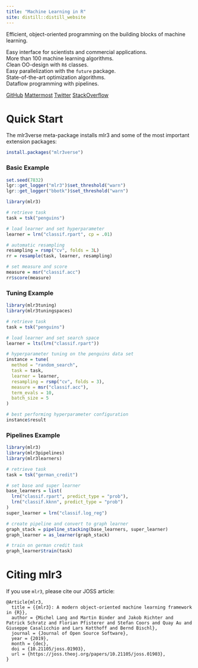 ```yaml
---
title: "Machine Learning in R"
site: distill::distill_website
---
```


Efficient, object-oriented programming on the building blocks of machine learning.

<div class="grid-container">
  <div class="grid-item">
  <div class="grid-icon"><i class="bi-alarm icon"></i></div>
  Easy interface for scientists and commercial applications.
  </div>
  <div class="grid-item">
  <div class="grid-icon"><i class="bi-pen icon"></i></div>
  More than 100 machine learning algorithms.
  </div>
  <div class="grid-item">
  <div class="grid-icon"><i class="bi-github icon"></i></div>
  Clean OO-design with `R6` classes.
  </div>
  <div class="grid-item">
  <div class="grid-icon"><i class="bi-server icon"></i></div>
  Easy parallelization with the `future` package.
  </div>
  <div class="grid-item">
  <div class="grid-icon"><i class="bi-tsunami icon"></i></div>
  State-of-the-art optimization algorithms.
  </div>
  <div class="grid-item">
  <div class="grid-icon"><i class="bi-toggles icon"></i></div>
  Dataflow programming with pipelines.</div>
</div> 

<div class="btn-container">
<a href="https://github.com/mlr-org/mlr3" class="btn"><i class="bi-github"></i> GitHub</a>
<a href="https://lmmisld-lmu-stats-slds.srv.mwn.de/mlr_invite/" class="btn"><i class="bi-chat-dots"></i> Mattermost</a>
<a href="https://twitter.com/bbischl" class="btn"><i class="bi-twitter"></i> Twitter</a>
<a href="https://stackoverflow.com/questions/tagged/mlr3" class="btn"><i class="bi-stack-overflow"></i> StackOverflow</a>
</div>

# Quick Start

The mlr3verse meta-package installs mlr3 and some of the most important extension packages:

```r
install.packages("mlr3verse")
```

### Basic Example

```r
set.seed(7832)
lgr::get_logger("mlr3")$set_threshold("warn")
lgr::get_logger("bbotk")$set_threshold("warn")
```

```r
library(mlr3)

# retrieve task
task = tsk("penguins")

# load learner and set hyperparameter
learner = lrn("classif.rpart", cp = .01)

# automatic resampling
resampling = rsmp("cv", folds = 3L)
rr = resample(task, learner, resampling)

# set measure and score
measure = msr("classif.acc")
rr$score(measure)
```

### Tuning Example

```r
library(mlr3tuning)
library(mlr3tuningspaces)

# retrieve task
task = tsk("penguins")

# load learner and set search space
learner = lts(lrn("classif.rpart"))

# hyperparameter tuning on the penguins data set
instance = tune(
  method = "random_search",
  task = task,
  learner = learner,
  resampling = rsmp("cv", folds = 3),
  measure = msr("classif.acc"),
  term_evals = 10,
  batch_size = 5
)

# best performing hyperparameter configuration
instance$result
```

### Pipelines Example

```r
library(mlr3)
library(mlr3pipelines)
library(mlr3learners)

# retrieve task
task = tsk("german_credit")

# set base and super learner
base_learners = list(
  lrn("classif.rpart", predict_type = "prob"),
  lrn("classif.kknn", predict_type = "prob")
)
super_learner = lrn("classif.log_reg")

# create pipeline and convert to graph learner
graph_stack = pipeline_stacking(base_learners, super_learner)
graph_learner = as_learner(graph_stack)

# train on german credit task
graph_learner$train(task)
```

# Citing mlr3

If you use `mlr3`, please cite our JOSS article:

<div class="citation">
```
@Article{mlr3,
  title = {{mlr3}: A modern object-oriented machine learning framework in {R}},
  author = {Michel Lang and Martin Binder and Jakob Richter and Patrick Schratz and Florian Pfisterer and Stefan Coors and Quay Au and Giuseppe Casalicchio and Lars Kotthoff and Bernd Bischl},
  journal = {Journal of Open Source Software},
  year = {2019},
  month = {dec},
  doi = {10.21105/joss.01903},
  url = {https://joss.theoj.org/papers/10.21105/joss.01903},
}
```
</div>
